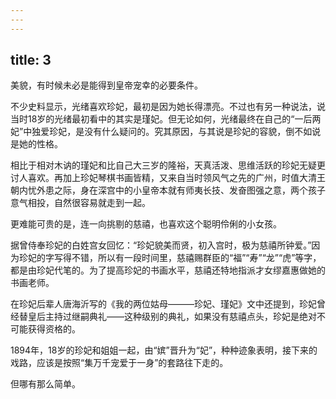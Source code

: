 ```yaml
---
---
---
```

title: 3
---



美貌，有时候未必是能得到皇帝宠幸的必要条件。

不少史料显示，光绪喜欢珍妃，最初是因为她长得漂亮。不过也有另一种说法，说当时18岁的光绪最初看中的其实是瑾妃。但无论如何，光绪最终在自己的“一后两妃”中独爱珍妃，是没有什么疑问的。究其原因，与其说是珍妃的容貌，倒不如说是她的性格。

相比于相对木讷的瑾妃和比自己大三岁的隆裕，天真活泼、思维活跃的珍妃无疑更讨人喜欢。再加上珍妃琴棋书画皆精，又来自当时领风气之先的广州，时值大清王朝内忧外患之际，身在深宫中的小皇帝本就有师夷长技、发奋图强之意，两个孩子意气相投，自然很容易就走到一起。

更难能可贵的是，连一向挑剔的慈禧，也喜欢这个聪明伶俐的小女孩。

据曾侍奉珍妃的白姓宫女回忆：“珍妃貌美而贤，初入宫时，极为慈禧所钟爱。”因为珍妃的字写得不错，所以有一段时间里，慈禧赐群臣的“福”“寿”“龙”“虎”等字，都是由珍妃代笔的。为了提高珍妃的书画水平，慈禧还特地指派才女缪嘉惠做她的书画老师。

在珍妃后辈人唐海沂写的《我的两位姑母———珍妃、瑾妃》文中还提到，珍妃曾经替皇后主持过继嗣典礼——这种级别的典礼，如果没有慈禧点头，珍妃是绝对不可能获得资格的。

1894年，18岁的珍妃和姐姐一起，由“嫔”晋升为“妃”，种种迹象表明，接下来的戏路，应该是按照“集万千宠爱于一身”的套路往下走的。

但哪有那么简单。